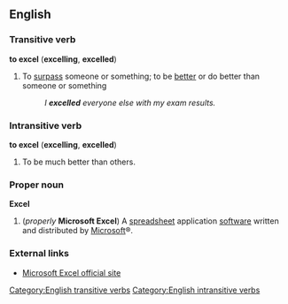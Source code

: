 ==English==
===Transitive verb===
'''to excel''' ('''excelling''', '''excelled''')

#To [[surpass]] someone or something; to be [[better]] or do better than someone or something
#:''I '''excelled''' everyone else with my exam results.''

===Intransitive verb===
'''to excel''' ('''excelling''', '''excelled''')

#To be much better than others.

===Proper noun===
{{wikipedia2|Microsoft Excel}}
'''Excel'''
#(''properly'' '''Microsoft Excel''') A [[spreadsheet]] application [[software]] written and distributed by [[w:Microsoft|Microsoft]]&reg;.

===External links===
*[http://office.microsoft.com/en-us/FX010858001033.aspx Microsoft Excel official site]

[[Category:English transitive verbs]]
[[Category:English intransitive verbs]]